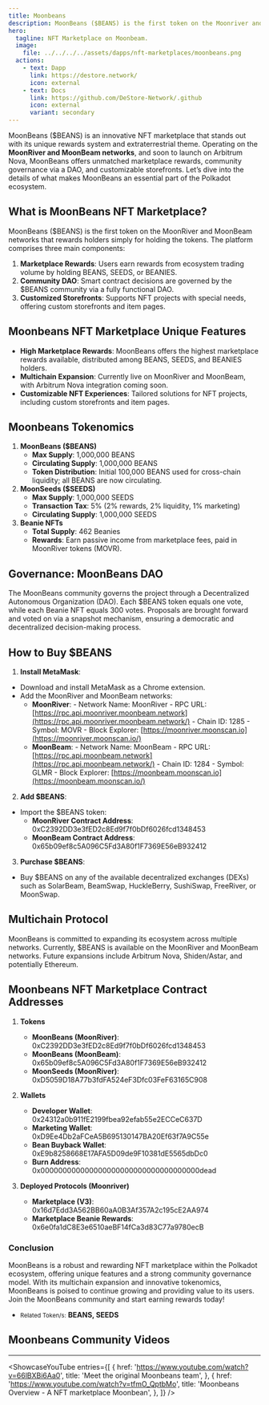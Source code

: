 ```yaml
---
title: Moonbeans
description: MoonBeans ($BEANS) is the first token on the Moonriver and Moonbeam networks that rewards holders simply for holding the tokens.
hero:
  tagline: NFT Marketplace on Moonbeam.
  image: 
    file: ../../../../assets/dapps/nft-marketplaces/moonbeans.png
  actions:
    - text: Dapp
      link: https://destore.network/
      icon: external
    - text: Docs
      link: https://github.com/DeStore-Network/.github
      icon: external
      variant: secondary
---
```



MoonBeans ($BEANS) is an innovative NFT marketplace that stands out with its unique rewards system and extraterrestrial theme. 
Operating on the **MoonRiver and MoonBeam networks**, and soon to launch on Arbitrum Nova, MoonBeans offers unmatched marketplace rewards, community governance via a DAO, and customizable storefronts. 
Let’s dive into the details of what makes MoonBeans an essential part of the Polkadot ecosystem.

## What is MoonBeans NFT Marketplace?
MoonBeans ($BEANS) is the first token on the MoonRiver and MoonBeam networks that rewards holders simply for holding the tokens. The platform comprises three main components:
1. **Marketplace Rewards**: Users earn rewards from ecosystem trading volume by holding BEANS, SEEDS, or BEANIES.
2. **Community DAO**: Smart contract decisions are governed by the $BEANS community via a fully functional DAO.
3. **Customized Storefronts**: Supports NFT projects with special needs, offering custom storefronts and item pages.

## Moonbeans NFT Marketplace Unique Features
- **High Marketplace Rewards**: MoonBeans offers the highest marketplace rewards available, distributed among BEANS, SEEDS, and BEANIES holders.
- **Multichain Expansion**: Currently live on MoonRiver and MoonBeam, with Arbitrum Nova integration coming soon.
- **Customizable NFT Experiences**: Tailored solutions for NFT projects, including custom storefronts and item pages.

## Moonbeans Tokenomics
1. **MoonBeans ($BEANS)**
    - **Max Supply**: 1,000,000 BEANS
    - **Circulating Supply**: 1,000,000 BEANS
    - **Token Distribution**: Initial 100,000 BEANS used for cross-chain liquidity; all BEANS are now circulating.
2. **MoonSeeds ($SEEDS)**
    - **Max Supply**: 1,000,000 SEEDS
    - **Transaction Tax**: 5% (2% rewards, 2% liquidity, 1% marketing)
    - **Circulating Supply**: 1,000,000 SEEDS
3. **Beanie NFTs**
    - **Total Supply**: 462 Beanies
    - **Rewards**: Earn passive income from marketplace fees, paid in MoonRiver tokens (MOVR).

## Governance: MoonBeans DAO
The MoonBeans community governs the project through a Decentralized Autonomous Organization (DAO). Each $BEANS token equals one vote, while each Beanie NFT equals 300 votes. Proposals are brought forward and voted on via a snapshot mechanism, ensuring a democratic and decentralized decision-making process.

## How to Buy $BEANS
1. **Install MetaMask**: 
  - Download and install MetaMask as a Chrome extension.
  - Add the MoonRiver and MoonBeam networks: 
      - **MoonRiver**: 
            - Network Name: MoonRiver
            - RPC URL: [https://rpc.api.moonriver.moonbeam.network](https://rpc.api.moonriver.moonbeam.network/)
            - Chain ID: 1285
            - Symbol: MOVR
            - Block Explorer: [https://moonriver.moonscan.io](https://moonriver.moonscan.io/)
      - **MoonBeam**: 
            - Network Name: MoonBeam
            - RPC URL: [https://rpc.api.moonbeam.network](https://rpc.api.moonbeam.network/)
            - Chain ID: 1284
            - Symbol: GLMR
            - Block Explorer: [https://moonbeam.moonscan.io](https://moonbeam.moonscan.io/)
2. **Add $BEANS**: 
  - Import the $BEANS token: 
      - **MoonRiver Contract Address**: 0xC2392DD3e3fED2c8Ed9f7f0bDf6026fcd1348453
      - **MoonBeam Contract Address**: 0x65b09ef8c5A096C5Fd3A80f1F7369E56eB932412
3. **Purchase $BEANS**: 
  - Buy $BEANS on any of the available decentralized exchanges (DEXs) such as SolarBeam, BeamSwap, HuckleBerry, SushiSwap, FreeRiver, or MoonSwap.

## Multichain Protocol
MoonBeans is committed to expanding its ecosystem across multiple networks. Currently, $BEANS is available on the MoonRiver and MoonBeam networks. Future expansions include Arbitrum Nova, Shiden/Astar, and potentially Ethereum.

## Moonbeans NFT Marketplace Contract Addresses
1. **Tokens**
    - **MoonBeans (MoonRiver)**: 0xC2392DD3e3fED2c8Ed9f7f0bDf6026fcd1348453
    - **MoonBeans (MoonBeam)**: 0x65b09ef8c5A096C5Fd3A80f1F7369E56eB932412
    - **MoonSeeds (MoonRiver)**: 0xD5059D18A77b3fdFA524eF3Dfc03FeF63165C908

2. **Wallets**
    - **Developer Wallet**: 0x24312a0b911fE2199fbea92efab55e2ECCeC637D
    - **Marketing Wallet**: 0xD9Ee4Db2aFCeA5B695130147BA20Ef63f7A9C55e
    - **Bean Buyback Wallet**: 0xE9b8258668E17AFA5D09de9F10381dE5565dbDc0
    - **Burn Address**: 0x000000000000000000000000000000000000dead

3. **Deployed Protocols (Moonriver)**
    - **Marketplace (V3)**: 0x16d7Edd3A562BB60aA0B3Af357A2c195cE2AA974
    - **Marketplace Beanie Rewards**: 0x6e0fa1dC8E3e6510aeBF14fCa3d83C77a9780ecB

### Conclusion
MoonBeans is a robust and rewarding NFT marketplace within the Polkadot ecosystem, offering unique features and a strong community governance model. With its multichain expansion and innovative tokenomics, MoonBeans is poised to continue growing and providing value to its users. Join the MoonBeans community and start earning rewards today!
- <small>Related Token/s:</small> **BEANS, SEEDS**

## Moonbeans Community Videos
------------
<ShowcaseYouTube
  entries={[
    {
        href: 'https://www.youtube.com/watch?v=66lBXBi6Aa0',
      title: 'Meet the original Moonbeans team',
    },
        {
        href: 'https://www.youtube.com/watch?v=tfmO_QptbMo',
      title: 'Moonbeans Overview - A NFT marketplace Moonbean',
    },
  ]} />
